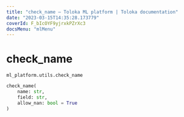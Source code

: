 ```yaml
---
title: "check_name — Toloka ML platform | Toloka documentation"
date: "2023-03-15T14:35:28.173779"
coverId: F_bIcOYF9yjrxkPZrXc3
docsMenu: "mlMenu"
---
```


# check_name

`ml_platform.utils.check_name`

```python
check_name(
    name: str,
    field: str,
    allow_nan: bool = True
)
```